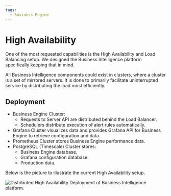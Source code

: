 ```yaml
---
tags:
  - Business Engine
---
```



# High Availability

One of the most requested capabilities is the High Availability and Load Balancing setup. We designed the Business Intelligence platform specifically keeping that in mind.

All Business Intelligence components could exist in clusters, where a cluster is a set of mirrored servers. It is done to primarily facilitate uninterrupted service by distributing the load most efficiently.

## Deployment

- Business Engine Cluster:
  - Requests to Server API are distributed behind the Load Balancer.
  - Schedulers distribute execution of alert rules automatically.
- Grafana Cluster visualizes data and provides Grafana API for Business Engine to retrieve configuration and data.
- Prometheus Cluster stores Business Engine performance data.
- PostgreSQL (Timescale) Cluster stores:
  - Business Engine database.
  - Grafana configuration database.
  - Production data.

Below is the picture to illustrate the current High Availability setup.

<Image
  title="Distributed High Availability Deployment of Business Intelligence platform."
  src="/img/blog/2024-01-17-big-1.6.0/high-availability.png"
/>
